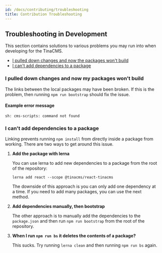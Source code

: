 ```yaml
---
id: /docs/contributing/troubleshooting
title: Contribution Troubleshooting
---
```


## Troubleshooting in Development

This section contains solutions to various problems you may run into when developing for the TinaCMS.

- [I pulled down changes and now the packages won't build](#I-pulled-down-changes-and-now-my-packages-won't-build)
- [I can't add dependencies to a package](#I-can't-add-dependencies-to-a-package)

### I pulled down changes and now my packages won't build

The links between the local packages may have been broken. If this is the problem, then
running `npm run bootstrap` should fix the issue.

#### Example error message

```
sh: cms-scripts: command not found
```

### I can't add dependencies to a package

Linking prevents running `npm install` from directly inside a package from working. There are two ways to get around this issue.

1. **Add the package with lerna**

   You can use lerna to add new dependencies to a package from the root of the repository:

   ```
   lerna add react --scope @tinacms/react-tinacms
   ```

   The downside of this approach is you can only add one dependency at a time. If you need to add many packages, you can use the next method.

2. **Add dependencies manually, then bootstrap**

   The other approach is to manually add the dependencies to the `package.json` and then run `npm run bootstrap` from the root of the repository.

3. **When I run `npm run bs` it deletes the contents of a package?**

   This sucks. Try running `lerna clean` and then running `npm run bs` again.

